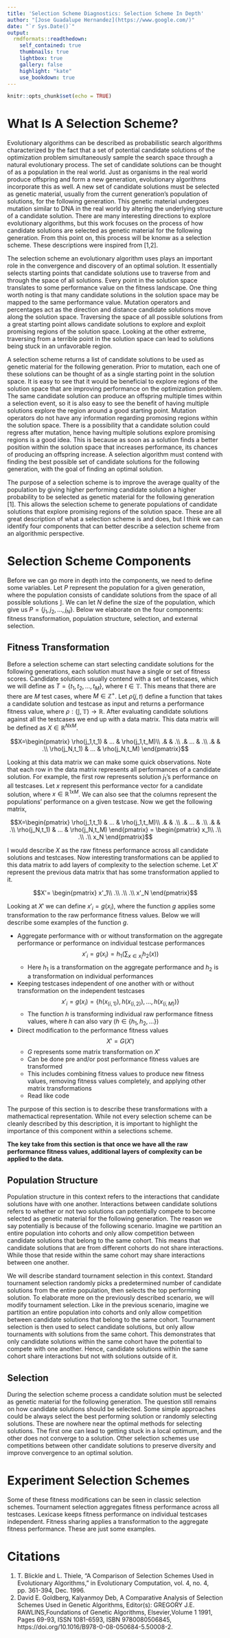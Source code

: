 ---
title: 'Selection Scheme Diagnostics: Selection Scheme In Depth'
author: "[Jose Guadalupe Hernandez](https://www.google.com/)"
date: "`r Sys.Date()`"
output:
  rmdformats::readthedown:
    self_contained: true
    thumbnails: true
    lightbox: true
    gallery: false
    highlight: "kate"
    use_bookdown: true
---

```{r setup, include=FALSE}
knitr::opts_chunk$set(echo = TRUE)
```

# What Is A Selection Scheme?

Evolutionary algorithms can be described as probabilistic search algorithms characterized by the fact that a set of potential candidate solutions of the optimization problem simultaneously sample the search space through a natural evolutionary process. 
The set of candidate solutions can be thought of as a population in the real world. 
Just as organisms in the real world produce offspring and form a new generation, evolutionary algorithms incorporate this as well. 
A new set of candidate solutions must be selected as genetic material, usually from the current generation's population of solutions, for the following generation.
This genetic material undergoes mutation similar to DNA in the real world by altering the underlying structure of a candidate solution.
There are many interesting directions to explore evolutionary algorithms, but this work focuses on the process of how candidate solutions are selected as genetic material for the following generation. 
From this point on, this process will be knonw as a selection scheme.
These descriptions were inspired from [1,2].

The selection scheme an evolutionary algorithm uses plays an important role in the convergence and discovery of an optimal solution.
It essentially selects starting points that candidate solutions use to traverse from and through the space of all solutions.
Every point in the solution space translates to some performance value on the fitness landscape.
One thing worth noting is that many candidate solutions in the solution space may be mapped to the same performance value.
Mutation operators and percentages act as the direction and distance candidate solutions move along the solution space.
Traversing the space of all possible solutions from a great starting point allows candidate solutions to explore and exploit promising regions of the solution space.
Looking at the other extreme, traversing from a terrible point in the solution space can lead to solutions being stuck in an unfavorable region.

A selection scheme returns a list of candidate solutions to be used as genetic material for the following generation.
Prior to mutation, each one of these solutions can be thought of as a single starting point in the solution space.
It is easy to see that it would be beneficial to explore regions of the solution space that are improving performance on the optimization problem.
The same candidate solution can produce an offspring multiple times within a selection event, so it is also easy to see the benefit of having multiple solutions explore the region around a good starting point.
Mutation operators do not have any information regarding promosing regions within the solution space. 
There is a possibility that a candidate solution could regress after mutation, hence having multiple solutions explore promising regions is a good idea. 
This is because as soon as a solution finds a better position within the solution space that increases performance, its chances of producing an offspring increase. 
A selection algorithm must contend with finding the best possible set of candidate solutions for the following generation, with the goal of finding an optimal solution. 

The purpose of a selection scheme is to improve the average quality of the population by giving higher performing candidate solution a higher probability to be selected as genetic material for the following generation [1]. 
This allows the selection scheme to generate populations of candidate solutions that explore promising regions of the solution space.
These are all great description of what a selection scheme is and does, but I think we can identify four components that can better describe a selection scheme from an algorithmic perspective.


# Selection Scheme Components

Before we can go more in depth into the components, we need to define some variables. 
Let $P$ represent the population for a given generation, where the population consists of candidate solutions from the space of all possible solutions $\mathbb{J}$. 
We can let $N$ define the size of the population, which give us $P=\{j_1, j_2,...,j_N\}$.
Below we elaborate on the four components: fitness transformation, population structure, selection, and external selection.


## Fitness Transformation

Before a selection scheme can start selecting candidate solutions for the following generations, each solution must have a single or set of fitness scores.
Candidate solutions usually contend with a set of testcases, which we will define as $T = \{t_1, t_2, ..., t_M \}$, where $t \in \mathbb{T}$.
This means that there are there are $M$ test cases, where $M \in \mathbb{Z}^+$.
Let $\rho(j,t)$ define a function that takes a candidate solution and testcase as input and returns a performance fitness value, where $\rho : (\mathbb{J},\mathbb{T}) \longrightarrow \mathbb{R}$.
After evaluating candidate solutions against all the testcases we end up with a data matrix.
This data matrix will be defined as $X \in \mathbb{R}^{N\text{x}M}$.

$$X=\begin{pmatrix}
\rho(j_1,t_1) & ... & \rho(j_1,t_M)\\ 
 .&  & .\\ 
 .& ... & .\\ 
 .&  & .\\ 
\rho(j_N,t_1) & ... & \rho(j_N,t_M)
\end{pmatrix}$$

Looking at this data matrix we can make some quick observations. 
Note that each row in the data matrix represents all performances of a candidate solution.
For example, the first row represents solution $j_1$'s performance on all testcases.
Let $x$ represent this performance vector for a candidate solution, where $x \in \mathbb{R}^{1\text{x}M}$.
We can also see that the columns represent the populations' performance on a given testcase.
Now we get the following matrix,

$$X=\begin{pmatrix}
\rho(j_1,t_1) & ... & \rho(j_1,t_M)\\ 
 .&  & .\\ 
 .& ... & .\\ 
 .&  & .\\ 
\rho(j_N,t_1) & ... & \rho(j_N,t_M)
\end{pmatrix} =
\begin{pmatrix}
x_1\\ 
.\\ 
.\\ 
.\\ 
x_N
\end{pmatrix}$$

I would describe $X$ as the raw fitness performance across all candidate solutions and testcases.
Now interesting transformations can be applied to this data matrix to add layers of complexity to the selection scheme. 
Let $X'$ represent the previous data matrix that has some transformation applied to it. 

$$X'=
\begin{pmatrix}
x'_1\\ 
.\\ 
.\\ 
.\\ 
x'_N
\end{pmatrix}$$

Looking at $X'$ we can define $x'_i = g(x_i)$, where the function $g$ applies some transformation to the raw performance fitness values. 
Below we will describe some examples of the function $g$. 

- Aggregate performance with or without transformation on the aggregate performance or performance on individual testcase performances
$$x'_i = g(x_i) = h_1 \bigg ( \sum_{x \in x_i} h_2(x) \bigg ) $$
  - Here $h_1$ is a transformation on the aggregate performance and $h_2$ is a transformation on individual performances
- Keeping testcases independent of one another with or without transformation on the independent testcases
$$x'_i = g(x_i) = \{ h(x_{(i,1)}), h(x_{(i,2)}), ..., h(x_{(i,M)}) \}$$
  - The function $h$ is transforming individual raw performance fitness values, where $h$ can also vary ($h \in \{h_1, h_2,...\}$)
- Direct modification to the performance fitness values
$$X' = G(X')$$
  - $G$ represents some matrix transformation on $X'$
  - Can be done pre and/or post performance fitness values are transformed
  - This includes combining fitness values to produce new fitness values, removing fitness values completely, and applying other matrix transformations
  - Read like code

The purpose of this section is to describe these transformations with a mathemactical representation. 
While not every selection scheme can be cleanly described by this description, it is important to highlight the importance of this component within a selections scheme.

**The key take from this section is that once we have all the raw performance fitness values, additional layers of complexity can be applied to the data.**


## Population Structure

Population structure in this context refers to the interactions that candidate solutions have with one another. 
Interactions between candidate solutions refers to whether or not two solutions can potentially compete to become selected as genetic material for the following generation. 
The reason we say potentially is because of the following scenario. 
Imagine we partition an entire population into cohorts and only allow competition between candidate solutions that belong to the same cohort.
This means that candidate solutions that are from different cohorts do not share interactions.
While those that reside within the same cohort may share interactions between one another.

We will describe standard tournament selection in this context. 
Standard tournament selection randomly picks a predetermined number of candidate solutions from the entire population, then selects the top performing solution. 
To elaborate more on the previously described scenario, we will modify tournament selection. 
Like in the previous scenario, imagine we partition an entire population into cohorts and only allow competition between candidate solutions that belong to the same cohort.
Tournament selection is then used to select candidate solutions, but only allow tournaments with solutions from the same cohort.
This demonstrates that only candidate solutions within the same cohort have the potential to compete with one another.
Hence, candidate solutions within the same cohort share interactions but not with solutions outside of it.


## Selection

During the selection scheme process a candidate solution must be selected as genetic material for the following generation.
The question still remains on how candidate solutions should be selected. 
Some simple approaches could be always select the best performing solution or randomly selecting solutions. 
These are nowhere near the optimal methods for selecting solutions.
The first one can lead to getting stuck in a local optimum, and the other does not converge to a solution. 
Other selection schemes use competitions between other candidate solutions to preserve diversity and improve convergence to an optimal solution.


# Experiment Selection Schemes

Some of these fitness modifications can be seen in classic selection schemes. 
Tournament selection aggregates fitness performance across all testcases. 
Lexicase keeps fitness performance on individual testcases independent. 
Fitness sharing applies a transformation to the aggregate fitness performance.
These are just some examples.

# Citations

1. T. Blickle and L. Thiele, "A Comparison of Selection Schemes Used in Evolutionary Algorithms," in Evolutionary Computation, vol. 4, no. 4, pp. 361-394, Dec. 1996.
2. David E. Goldberg, Kalyanmoy Deb,
A Comparative Analysis of Selection Schemes Used in Genetic Algorithms, Editor(s): GREGORY J.E. RAWLINS,Foundations of Genetic Algorithms, Elsevier,Volume 1 1991, Pages 69-93, ISSN 1081-6593, ISBN 9780080506845, https://doi.org/10.1016/B978-0-08-050684-5.50008-2.







